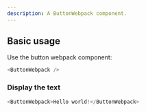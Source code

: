 ```yaml
---
description: A ButtonWebpack component.
---
```



## Basic usage

Use the button webpack component:

```js
<ButtonWebpack />
```

### Display the text

```js live
<ButtonWebpack>Hello world!</ButtonWebpack>
```
